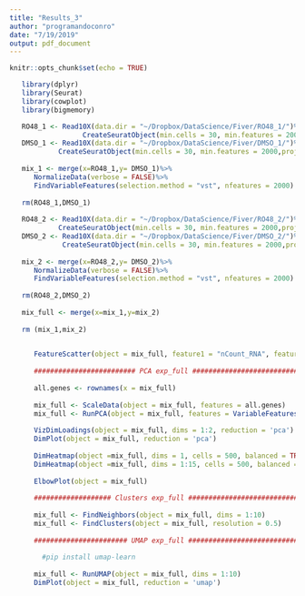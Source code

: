 ```yaml
---
title: "Results_3"
author: "programandoconro"
date: "7/19/2019"
output: pdf_document
---
```


```r
knitr::opts_chunk$set(echo = TRUE)
```

```r
     
   library(dplyr)
   library(Seurat)
   library(cowplot)
   library(bigmemory)

   RO48_1 <- Read10X(data.dir = "~/Dropbox/DataScience/Fiver/RO48_1/")%>%
                  CreateSeuratObject(min.cells = 30, min.features = 2000,project = "RO48 Exp.1")
   DMSO_1 <- Read10X(data.dir = "~/Dropbox/DataScience/Fiver/DMSO_1/")%>%
            CreateSeuratObject(min.cells = 30, min.features = 2000,project = "DMSO Exp.1")
   
   mix_1 <- merge(x=RO48_1,y= DMSO_1)%>%
      NormalizeData(verbose = FALSE)%>%
      FindVariableFeatures(selection.method = "vst", nfeatures = 2000)
    
   rm(RO48_1,DMSO_1)
   
   RO48_2 <- Read10X(data.dir = "~/Dropbox/DataScience/Fiver/RO48_2/")%>%
            CreateSeuratObject(min.cells = 30, min.features = 2000,project = "RO48 Exp.2")
   DMSO_2 <- Read10X(data.dir = "~/Dropbox/DataScience/Fiver/DMSO_2/")%>%
             CreateSeuratObject(min.cells = 30, min.features = 2000,project = "DMSO Exp.2")
   
   mix_2 <- merge(x=RO48_2,y= DMSO_2)%>%
      NormalizeData(verbose = FALSE)%>%
      FindVariableFeatures(selection.method = "vst", nfeatures = 2000)
    
   rm(RO48_2,DMSO_2)
   
   mix_full <- merge(x=mix_1,y=mix_2)
   
   rm (mix_1,mix_2)
    
```


```r
  
      FeatureScatter(object = mix_full, feature1 = "nCount_RNA", feature2 = "nFeature_RNA",pt.size = 1,smooth = F)
        
      ######################### PCA exp_full #################################################
      
      all.genes <- rownames(x = mix_full)
      
      mix_full <- ScaleData(object = mix_full, features = all.genes)
      mix_full <- RunPCA(object = mix_full, features = VariableFeatures(object = mix_full))
      
      VizDimLoadings(object = mix_full, dims = 1:2, reduction = 'pca')
      DimPlot(object = mix_full, reduction = 'pca')
      
      DimHeatmap(object =mix_full, dims = 1, cells = 500, balanced = TRUE)
      DimHeatmap(object =mix_full, dims = 1:15, cells = 500, balanced = TRUE)
      
      ElbowPlot(object = mix_full)
      
      ################### Clusters exp_full ################################################
      
      mix_full <- FindNeighbors(object = mix_full, dims = 1:10)
      mix_full <- FindClusters(object = mix_full, resolution = 0.5)
      
      ####################### UMAP exp_full #######################################################
 
        #pip install umap-learn
      
      mix_full <- RunUMAP(object = mix_full, dims = 1:10)
      DimPlot(object = mix_full, reduction = 'umap')

```
